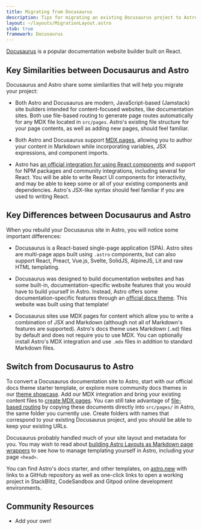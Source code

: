 ```yaml
---
title: Migrating from Docusaurus
description: Tips for migrating an existing Docusaurus project to Astro
layout: ~/layouts/MigrationLayout.astro
stub: true
framework: Docusaurus
---
```


[Docusaurus](https://Docusaurus.io) is a popular documentation website builder built on React.


## Key Similarities between Docusaurus and Astro

Docusaurus and Astro share some similarities that will help you migrate your project:

- Both Astro and Docusaurus are modern, JavaScript-based (Jamstack) site builders intended for content-focused websites, like documentation sites. Both use file-based routing to generate page routes automatically for any MDX file located in `src/pages`. Astro's existing file structure for your page contents, as well as adding new pages, should feel familiar.

- Both Astro and Docusaurus support [MDX pages](/en/guides/markdown-content/), allowing you to author your content in Markdown while incorporating variables, JSX expressions, and component imports.

- Astro has [an official integration for using React components](/en/guides/integrations-guide/react/) and support for NPM packages and community integrations, including several for React. You will be able to write React UI components for interactivity, and may be able to keep some or all of your existing components and dependencies. Astro's JSX-like syntax should feel familiar if you are used to writing React.


## Key Differences between Docusaurus and Astro

When you rebuild your Docusaurus site in Astro, you will notice some important differences:

- Docusaurus is a React-based single-page application (SPA). Astro sites are multi-page apps built using `.astro` components, but can also support React, Preact, Vue.js, Svelte, SolidJS, AlpineJS, Lit and raw HTML templating.

- Docusaurus was designed to build documentation websites and has some built-in, documentation-specific website features that you would have to build yourself in Astro. Instead, Astro offers some documentation-specific features through an [official docs theme](https://github.com/withastro/astro/tree/latest/examples/docs). This website was built using that template!

- Docusaurus sites use MDX pages for content which allow you to write a combination of JSX and Markdown (although not all of Markdown's features are supported). Astro's docs theme uses Markdown (`.md`) files by default and does not require you to use MDX. You can optionally install Astro's MDX integration and use `.mdx` files in addition to standard Markdown files.


## Switch from Docusaurus to Astro

To convert a Docusaurus documentation site to Astro, start with our official docs theme starter template, or explore more community docs themes in our [theme showcase](https://astro.build/themes/docs/). Add our MDX integration and bring your existing content files to [create MDX pages](/en/guides/markdown-content/). You can still take advantage of [file-based routing](/en/core-concepts/routing/) by copying these documents directly into `src/pages/` in Astro, the same folder you currently use. Create folders with names that correspond to your existing Docusaurus project, and you should be able to keep your existing URLs. 

Docusaurus probably handled much of your site layout and metadata for you. You may wish to read about [building Astro Layouts as Markdown page wrappers](/en/core-concepts/layouts/#markdownmdx-layouts) to see how to manage templating yourself in Astro, including your page `<head>`.

You can find Astro's docs starter, and other templates, on [astro.new](https://astro.new) with links to a GitHub repository as well as one-click links to open a working project in StackBlitz, CodeSandbox and Gitpod online development environments.


## Community Resources

- Add your own!